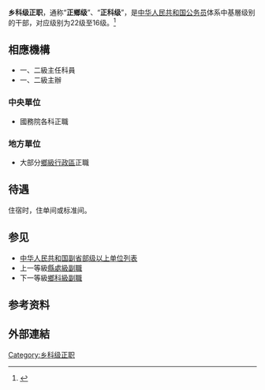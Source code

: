 '''乡科级正职'''，通称“'''正鄉级'''”、“'''正科级'''”，是[[中华人民共和国公务员|中华人民共和国公务员]]体系中基層级别的干部，对应级别为22级至16级。<ref>{{Cite web |url=http://www.qizhiwang.org.cn/BIG5/n1/2020/0701/c422548-31766743.html |title=公务员职务、职级与级别管理办法 |access-date=2021-06-07 |archive-date=2021-04-19 |archive-url=https://web.archive.org/web/20210419144835/http://www.qizhiwang.org.cn/BIG5/n1/2020/0701/c422548-31766743.html |dead-url=no }}</ref>

== 相應機構 ==
* 一、二級主任科員
* 一、二級主辦
=== 中央單位 ===
* 國務院各科正職
=== 地方單位 ===
* 大部分[[鄉級行政區|鄉級行政區]]正職

== 待遇 ==
住宿时，住单间或标准间。

==参见==
*[[中华人民共和国副省部级以上单位列表|中华人民共和国副省部级以上单位列表]]
*上一等級[[縣處級副職|縣處級副職]]
*下一等級[[鄉科級副職|鄉科級副職]]

==参考资料==
{{reflist}}
== 外部連結 ==
[[Category:乡科级正职|Category:乡科级正职]]